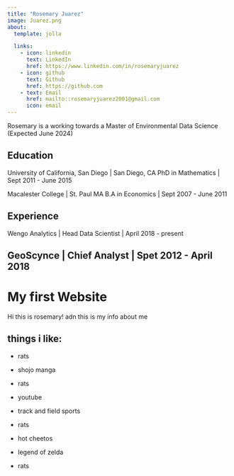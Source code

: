 ```yaml
---
title: "Rosemary Juarez"
image: Juarez.png
about:
  template: jolla

  links:
    - icon: linkedin
      text: LinkedIn
      href: https://www.linkedin.com/in/rosemaryjuarez
    - icon: github
      text: Github
      href: https://github.com
    - text: Email
      href: mailto::rosemaryjuarez2001@gmail.com
      icon: email
---
```


Rosemary is a working towards a Master of Environmental Data Science (Expected June 2024)

## Education

University of California, San Diego | San Diego, CA
PhD in Mathematics | Sept 2011 - June 2015

Macalester College | St. Paul MA
B.A in Economics | Sept 2007 - June 2011

## Experience

Wengo Analytics | Head Data Scientist | April 2018 - present

GeoScynce | Chief Analyst | Spet 2012 - April 2018
---

# My first Website

Hi this is rosemary! adn this is my info about me

## things i like:

-   rats

-   shojo manga

-   rats

-   youtube

-   track and field sports

-   rats

-   hot cheetos

-   legend of zelda

-   rats
